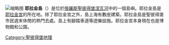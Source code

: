 {{Coord|59.979407|N|30.26808|E|type:isle|display=title}}
[[File:Spb_06-2017_img38_Elagin_Island.jpg|缩略图]]
'''耶拉金島'''（{{Lang-ru|Елагин остров}}）是位於[[俄羅斯|俄羅斯]][[聖彼得堡|聖彼得堡]][[涅瓦河|涅瓦河]]中的一個島嶼。耶拉金島是[[耶拉金宮|耶拉金宮]]的所在地。除了耶拉金宮之外，島上海有數座建築。耶拉金島是聖彼得堡市民週末休閒的熱門去處。島上有腳踏車道等遊樂設施。耶拉金宮本身現在也是博物館和公園。
{{commonscat-inline|Yelagin Island}}
[[Category:聖彼得堡地理|Category:聖彼得堡地理]]
